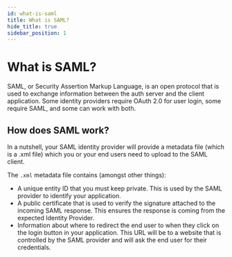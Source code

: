 ```yaml
---
id: what-is-saml
title: What is SAML?
hide_title: true
sidebar_position: 1
---
```


# What is SAML?

SAML, or Security Assertion Markup Language, is an open protocol that is used to exchange information between the auth server and the client application. Some identity providers require OAuth 2.0 for user login, some require SAML, and some can work with both.

## How does SAML work?

In a nutshell, your SAML identity provider will provide a metadata file (which is a .xml file) which you or your end users need to upload to the SAML client.

The `.xml` metadata file contains (amongst other things):
- A unique entity ID that you must keep private. This is used by the SAML provider to identify your application.
- A public certificate that is used to verify the signature attached to the incoming SAML response. This ensures the response is coming from the expected Identity Provider.
- Information about where to redirect the end user to when they click on the login button in your application. This URL will be to a website that is controlled by the SAML provider and will ask the end user for their credentials.